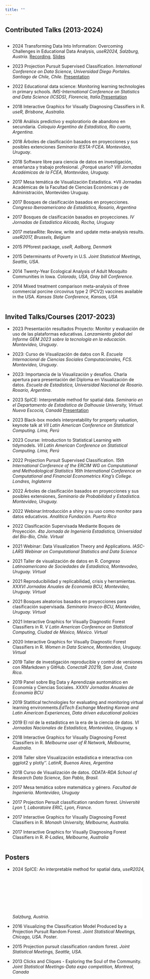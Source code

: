 ```yaml
---
title: ""
---
```


## Contributed Talks (2013-2024)
::: {.column width="90%"}

-   2024 Transforming Data Into Information: Overcoming Challenges in Educational Data Analysis, *useR2024, Salzburg, Austria*. [Recording](https://www.youtube.com/watch?v=nm5M4dF9aLs), [Slides](https://natydasilva.quarto.pub/user2024_presentation/)

-   2023 Projection Pursuit Supervised Classification. *International Conference on Data Science, Universidad Diego Portales. Santiago de Chile, Chile.* [Presentation](https://github.com/natydasilva/ICSC_slides/blob/main/da_silva_slides.pdf)

-   2022 Educational data science: Monitoring learning technologies in primary schools. *IMS-International Conference on Statistics and Data Science (ICSDS), Florencia, Italia*.[Presentation](https://github.com/natydasilva/ICSDS_Florence/blob/main/da_Silva_ICSDS.pdf)

-   2018 Interactive Graphics for Visually Diagnosing Classifiers in R. *useR, Brisbone, Australia.*

-   2018 Análisis predictivo y exploratiorio de abandono en secundaria. *Coloquio Argentino de Estadística, Río cuarto, Argentina.*

-   2018 Árboles de clasificación basados en proyecciones y sus posibles extenciones *Seminario IESTA-FCEA. Montevideo, Uruguay*.

-   2018 Software libre para ciencia de datos en investigación, enseñanza y trabajo profesional. ¿Porqué usarlo? *VIII Jornadas Académicas de la FCEA, Montevideo, Uruguay.*

-   2017 Mesa temática de Visualización Estadística. \*VII Jornadas Académicas de la Facultad de Ciencias Económicas y de Administración, Montevideo Uruguay.

-   2017 Bosques de clasificación basados en proyecciones. *Congreso Iberoamericano de Estadística, Rosario, Argentina*

-   2017 Bosques de clasificación basados en proyecciones. *IV Jornadas de Estadística Alicada, Rocha, Uruguay*

-   2017 metawRite: Review, write and update meta-analysis results. *useR2017, Brussels, Belgium*

-   2015 PPforest package, *useR, Aalborg, Denmark*

-   2015 Determinants of Poverty in U.S. *Joint Statistical Meetings, Seattle, USA*.

-   2014 Twenty-Year Ecological Analysis of Adult Mosquito Communities in Iowa. *Colorado, USA, Gray bill Conference.*

-   2014 Mixed treatment comparison meta-analysis of three commercial porcine circovirus type 2 (PCV2) vaccines available in the USA. *Kansas State Conference, Kansas, USA*
:::

::: {.column width="90%"}

## Invited Talks/Courses (2017-2023)

-   2023 Presentación resultados Proyecto: Monitor y evaluación de uso de las plataformas educativas. *Lanzamiento global del Informe GEM 2023 sobre la tecnología en la educación. Montevideo, Uruguay*.

-   2023: Curso de Visualización de datos con R. *Escuela Internacional de Ciencias Sociales Computacionales, FCS. Montevideo, Uruguay*.

-   2023: Importancia de la Visualización y desafíos. Charla apertura para presentación del Diploma en Visualización de datos. *Escuela de Estadística, Universidad Nacional de Rosario. Rosario, Argentina*.

-   2023 SpICE: Interpretable method for spatial data. *Seminario en el Departamento de Estadística de Dalhousie University, Virtual. Nueva Escocia, Canadá* [Presentation](https://github.com/natydasilva/Seminar_canada/blob/main/seminar/slides.pdf)

-   2023 Black-box models interpretability for property valuation, keynote talk at *VII Latin American Conference on Statistical Computing. Lima, Perú*

-   2023 Course: Introduction to Statistical Learning with tidymodels. *VII Latin American Conference on Statistical Computing. Lima, Perú*

-   2022 Projection Pursuit Supervised Classification. *15th International Conference of the ERCIM WG on Computational and Methodological Statistics 16th International Conference on Computational and Financial Econometrics King's College. Londres, Inglaterra*

-   2022 Árboles de clasificación basados en proyecciones y sus posibles extensiones, *Seminario de Probabilidad y Estadística. Montevideo, Uruguay.*

-   2022 Webinar:Introducción a shiny y su uso como monitor para datos educativos. *Analítica Fundación. Puerto Rico*

-   2022 Clasificación Supervisada Mediante Boques de Proyección. *4ta Jornada de Ingeniería Estadística, Universidad del Bío-Bío, Chile. Virtual*

-   2021 Webinar: Data Visualization Theory and Applications. *IASC-LARS Webinar on Computational Statistics and Data Science*

-   2021 Taller de visualización de datos en R. *Congreso Latinoamericano de Sociedades de Estadística, Montevodeo, Uruguay. Virtual*

-   2021 Reproducibilidad y replicabilidad, crisis y herramientas. *XXXVI Jornadas Anuales de Economía BCU, Montevideo, Uruguay. Virtual*

-   2021 Bosques aleatorios basados en proyecciones para clasificación supervisada. *Seminario Inveco-BCU, Montevideo, Uruguay. Virtual*

-   2021 Interactive Graphics for Visually Diagnostic Forest Classifiers in R. *V Latin American Conference on Statistical Computing, Ciudad de México, México. Virtual*

-   2020 Interactive Graphics for Visually Diagnostic Forest Classifiers in R. *Women in Data Science, Montevideo, Uruguay. Virtual*

-   2019 Taller de investigación reproducible y control de versiones con RMarkdown y GitHub. *ConectaR 20219, San José, Costa Rica*.

-   2019 Panel sobre Big Data y Aprendizaje auntomático en Economía y Ciencias Sociales. *XXXIV Jornadas Anuales de Economía BCU*

-   2019 Statitical technologies for evaluating and monitoring virtual learning environments.*EdTech Exchange Meeting Korean and Latin American Experiences, Data driven educational policies*

-   2019 El rol de la estadística en la era de la ciencia de datos. *VI Jornadas Nacionales de Estadística, Montevideo, Uruguay.* s

-   2018 Interactive Graphics for Visually Diagnosing Forest Classifiers in R. *Melbourne user of R Network, Melbourne, Australia.*

-   2018 Taller sibre Visualización estadística e interactiva con ggplot2 y plotly''. *LatinR, Buenos Aires, Argentina*

-   2018 Curso de Visualización de datos. *ODATA-RDA School of Research Data Science, San Pablo, Brasil.*

-   2017 Mesa temática sobre matemática y género. *Facultad de Ingeniería. Montevideo, Uruguay*

-   2017 Projection Persuit classification random forest. *Universitè Lyon 1, Laboratoire ERIC, Lyon, France.*

-   2017 Interactive Graphics for Visually Diagnosing Forest Classifiers in R. *Monash University, Melbourne, Australia.*

-   2017 Interactive Graphics for Visually Diagnosing Forest Classifiers in R. *R-Ladies, Melbourne, Australia*
:::

::: {.column width="90%"}
## Posters

-   2024 SpICE: An interpretable method for spatial data, *useR2024, Salzburg, Austria*. ![](poster_spice_user24.pdf)

-   2016 Visualizing the Classification Model Produced by a Projection Pursuit Random Forest. *Joint Statistical Meetings, Chicago, USA*. Poster.

-   2015 Projection pursuit classification random forest. *Joint Statistical Meetings, Seattle, USA*.

-   2013 Clicks and Cliques - Exploring the Soul of the Community. *Joint Statistical Meetings-Data expo competition, Montreal, Canada*
:::
